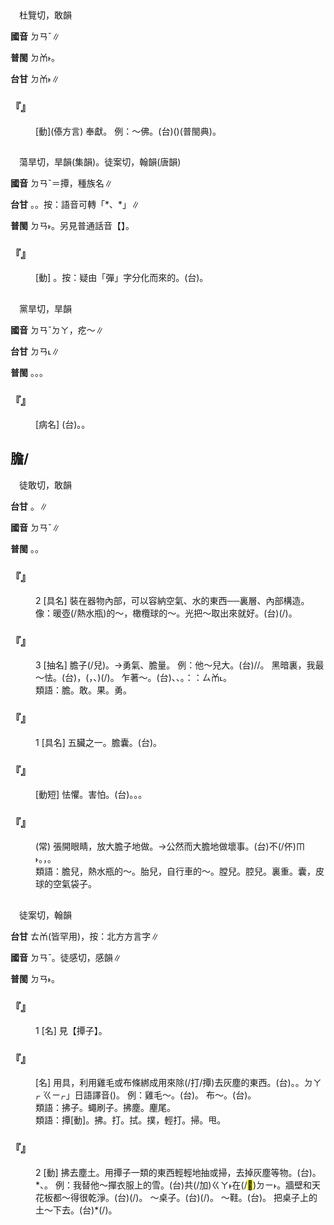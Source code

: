 
=={{ruby|賧|ㄉㄢˇ}}==

　杜覽切，敢韻

'''國音''' <rt>ㄉㄢˇ</rt>∥

'''普閩''' <rt>ㄉㆰ˫</rt>。

'''台甘''' <rt>ㄉㆰ˫</rt>∥

    

==='''『{{ruby|賧|ㄉㄢˇ}}』'''===
: [動](傣方言) 奉獻。 例：～佛。(台){{ruby|供|ㄍㄧㄥ˪}}{{ruby|佛|ㄏㄨㆵ/ㄅㄨㆵ}}({{ruby|獻|ㄏㄧㄢ˪}}{{ruby|財|ㄗㄞˊ}}{{ruby|物|ㆠㄨㆵ ͘}}{{ruby|求|ㄍㄧㄨˊ}}{{ruby|消|ㄒㄧㄠ}}{{ruby|災|ㄗㄞ}})(普閩典)。
    

=={{ruby|撣|ㄉㄢˇ}}==

　蕩旱切，旱韻(集韻)。徒案切，翰韻(唐韻)

'''國音''' <rt>ㄉㄢˇ</rt>＝撢{{ruby|。|ㄕㄢˋ}}，種族名∥

'''台甘''' {{ruby|(文)|ㄉㄢˊ}}。{{ruby| |ㄉㄢ˫}}。按：語音可轉「{{ruby|撣|ㄉㄨㆩˊ}}*、{{ruby|撣|ㄉㄨㆩ˫}}*」∥

'''普閩''' <rt>ㄉㄢ˫</rt>。另見普通話音【{{ruby|撣|ㄕㄢˋ}}】。

    

==='''『{{ruby|撣|ㄉㄢˇ}}』'''===
: [動] {{ruby|撢|ㄉㄢˇ}}。按：疑由「彈」字分化而來的。(台){{ruby|撣|ㄉㄢ˫}}。
    

=={{ruby|疸|ㄉㄢˇ}}==

　黨旱切，旱韻

'''國音''' <rt>ㄉㄢˇ</rt><rt>ㄉㄚ</rt>，疙～∥

'''台甘''' <rt>ㄉㄢ˪</rt>{{ruby|。|ㄊㄢˋ}}∥

'''普閩''' {{ruby|(文)|ㄉㄢˋ}}。{{ruby| |ㄊㄢˋ}}。{{ruby|(白)|ㄉㆩˋ}}。

    

==='''『{{ruby|黃|ㄏㄨㄤˊ}}{{ruby|疸|ㄉㄢˇ}}』'''===
: [病名] (台){{ruby|黃|ㆭˊ}}{{ruby|疸|ㄊㄢˋ}}。{{ruby|黃|ㆭˊ}}{{ruby|膽|ㄉㆩˋ}}{{ruby|丌|ㆤ}}{{ruby|病|ㄅㆥ˫/ㄅㆪ˫}}。
    

==膽/{{ruby|<mark>&#xf966f;</mark>|ㄉㄢˇ}}==

　徒敢切，敢韻

'''台甘''' {{ruby|(文)|ㄉㆰˋ}}。{{ruby|(語)|ㄉㆩˋ}}∥

'''國音''' <rt>ㄉㄢˇ</rt>∥

'''普閩''' {{ruby|(文)|ㄉㆰˋ}}。{{ruby|(語)|ㄉㆩˋ}}。

    

==='''『{{ruby|膽|ㄉㄢˇ}}』'''===
:2  [具名] 裝在器物內部，可以容納空氣、水的東西──裏層、內部構造。像：暖壺(/熱水瓶)的～，橄欖球的～。光把～取出來就好。(台){{ruby|乾|ㄍㄢ}}{{ruby|焦|ㄉㄚ}}{{ruby|將|ㄐㄧㆲ}}{{ruby|膽|ㄉㆩˋ}}{{ruby|提|ㄊㆤㆷ}}{{ruby|出|ㄘㄨㆵ}}{{ruby|來|·ㄌㄞˊ}}{{ruby|著|ㄉㄧㄜㆷ}}(/{{ruby|都|ㄉㄜ˫}}){{ruby|好|ㄏㄜˋ}}。
    

==='''『{{ruby|膽|ㄉㄢˇ}}』'''===
:3  [抽名] 膽子(/兒)。→勇氣、膽量。 例：他～兒大。(台){{ruby|伊|ㄧ}}{{ruby|真|ㄐㄧㄣ}}{{ruby|好|ㄏㄜˋ/ㄏㆧˋ}}{{ruby|膽|ㄉㆩˋ}}/{{ruby|大|ㄉㄨㄚ˫}}{{ruby|膽|ㄉㆩˋ}}/{{ruby|好|ㄏㄜˋ/ㄏㆧˋ}}{{ruby|大|ㄉㄨㄚ˫}}{{ruby|膽|ㄉㆩˋ}}。 黑暗裏，我最～怯。(台){{ruby|烏|ㆦ}}{{ruby|暗|ㆰ˪}}{{ruby|丌|ㆤ}}{{ruby|所|ㄙㆦˋ/ㄙㆤˋ}}{{ruby|在|ㄗㄞ˫}}，({{ruby|暗|ㆰ˪}}{{ruby|<mark>&#xf8f7b;</mark>|ㄙㆰ˪}}{{ruby|所|ㄙㆦˋ/ㄙㆤˋ}}{{ruby|在|ㄗㄞ˫}}，{{ruby|烏|ㆦ}}{{ruby|暗|ㆰ˪}}{{ruby|冥|ㄇㄧˊ/ㄇㆤˊ}}、{{ruby|暗|ㆰ˪}}{{ruby|摸|ㆠㆲ}}{{ruby|搔|ㄙㄜ/ㄙㄚ}}){{ruby|我|ㆣㄨㄚˋ}}{{ruby|上|ㄒㄧㆲ˫}}{{ruby|驚|ㄍㄧㆩ}}(/{{ruby|無|ㆠㄜˊ}}{{ruby|膽|ㄉㆩˋ}})。 乍著～。(台){{ruby|強|ㄍㄧㆲˊ}}{{ruby|壯|ㄗㆲ˪}}{{ruby|膽|ㄉㆩˋ}}、{{ruby|借|ㄐㄧㄜㆷ}}{{ruby|膽|ㄉㆩˋ}}、{{ruby|假|ㄍㆤˋ}}{{ruby|有|ㄨ˫}}{{ruby|膽|ㄉㆩˋ}}。{{ruby|註|ㄗㄨ˪}}：{{ruby|疑|ㆣㄧˊ}}：{{ruby|陰|ㄧㆬ}}{{ruby|森|ㄒㄧㆬ}}{{ruby|→|ㆰ˪}}<rt>ㄙㆰ˪</rt>。
:類語：膽。敢。果。勇。
:
    

==='''『{{ruby|膽|ㄉㄢˇ}}』'''===
:1  [具名] 五臟之一。膽囊。(台){{ruby|膽|ㄉㆩˋ}}。
    

==='''『{{ruby|膽|ㄉㄢˇ}}{{ruby|怯|ㄑㄩㄝˋ}}』'''===
: [動短] 怯懼。害怕。(台){{ruby|無|ㆠㄜˊ}}{{ruby|膽|ㄉㆩˋ}}。{{ruby|小|ㄒㄧㄜˋ}}{{ruby|膽|ㄉㆩˋ}}。{{ruby|驚|ㄍㄧㆩ}}。
    

==='''『{{ruby|明|ㄇㄧㄥˊ}}{{ruby|目|ㄇㄨˋ}}{{ruby|張|ㄓㄤ}}{{ruby|膽|ㄉㄢˇ}}』'''===
: (常) 張開眼睛，放大膽子地做。→公然而大膽地做壞事。(台){{ruby|做|ㄗㄜ˪/ㄗㄨㆤ˪}}{{ruby|歹|ㄆㄞˋ/ㄆㆮˋ}}不(/伓)<rt>ㆬ˫</rt>{{ruby|驚|ㄍㄧㆩ}}{{ruby|人|ㄌㄤˊ}}{{ruby|知|ㄗㄞ}}。{{ruby|公|ㄍㆲ}}{{ruby|然|ㄌㄧㄢˊ/ㆢㄧㄢˊ}}{{ruby|<mark>&#xffa45;</mark>|ㆠㆤ˫/ㆠㄨㆤ˫}}{{ruby|畏|ㄨㄧ˪}}{{ruby|人|ㄌㄤˊ}}，{{ruby|無|ㆠㄜˊ}}{{ruby|掩|ㄧㄚㆴ}}{{ruby|疊|ㄊㄧㄚㆴ}}。
:類語：膽兒，熱水瓶的～。胎兒，自行車的～。膛兒。腔兒。裏重。囊，皮球的空氣袋子。
:
    

=={{ruby|撢|ㄉㄢˇ}}==

　徒案切，翰韻

'''台甘''' <rt>ㄊㆰ</rt>{{ruby|。|ㄊㆰˊ}}(皆罕用)，按：北方方言字∥

'''國音''' <rt>ㄉㄢˇ</rt>。徒感切，感韻∥

'''普閩''' <rt>ㄉㄢ˫</rt>。

    

==='''『{{ruby|撢|ㄉㄢˇ}}』'''===
:1  [名] 見【撢子】。
    

==='''『{{ruby|撢|ㄉㄢˇ}}{{ruby|子|·ㄗˇ}}』'''===
: [名] 用具，利用雞毛或布條綁成用來除(/打/撢)去灰塵的東西。(台){{ruby|掅|ㄑㄧㄥˋ}}{{ruby|仔|ㄚ}}。{{ruby|棕|ㄗㄤ}}{{ruby|掅|ㄑㄧㄥˋ}}。{{ruby|「|ㄏㄚㆷ ͘}}<rt>ㄉㄚㆷ ͘</rt><rt>ㄍㄧㆷ</rt>」日語譯音({{ruby|布|ㄅㆦ˪}}{{ruby|條|ㄌㄧㄠˊ}}{{ruby|做|ㄗㄨㆤ˪/ㄗㄜ˪}}{{ruby|丌|ㆤ}})。 例：雞毛～。(台){{ruby|雞|ㄍㄨㆤ/ㄍㆤ}}{{ruby|毛|ㄇㆦ/ㄇㆭˊ}}{{ruby|掅|ㄑㄧㄥˋ}}。 布～。(台){{ruby|縛|ㄅㄚㆶ ͘}}{{ruby|布|ㄅㆦ˪}}{{ruby|條|ㄌㄧㄠˊ}}{{ruby|做|ㄗㄨㆤ˪/ㄗㄜ˪}}{{ruby|來|ㄌㄞˊ}}{{ruby|拌|ㄅㄨㄚ˫}}{{ruby|塗|ㄉㆦˊ}}{{ruby|粉|ㄏㄨㄣˋ}}{{ruby|丌|ㆤ}}{{ruby|物|ㄇㆭㆷ ͘/ㄇㄧㆷ ͘}}{{ruby|件|ㄍㄧㆩ˫}}。
:類語：拂子。蠅刷子。拂塵。麈尾。
:
:類語：撢[動]。拂。打。拭。撲，輕打。掃。甩。
:
    

==='''『{{ruby|撢|ㄉㄢˇ}}』'''===
:2  [動] 拂去塵土。用撢子一類的東西輕輕地抽或掃，去掉灰塵等物。(台){{ruby|彈|ㄉㄨㆩ˫}}。{{ruby|拌|ㄅㄨㆩ˫}}*、{{ruby|掅|ㄑㄧㄥˋ}}。 例：我替他～撣衣服上的雪。(台){{ruby|我|ㆣㄨㄚˋ}}共(/加)<rt>ㄍㄚ˫</rt>{{ruby|伊|ㄧ}}{{ruby|拌|ㄅㄨㆩ˫}}{{ruby|著|ㄉㄧㄠˊ}}在(/<mark>&#xf9853;</mark>)<rt>ㄉㄧ˫</rt>{{ruby|衣|ㄧ}}{{ruby|衫|ㄙㄢ}}{{ruby|裡|ㄌㄧㄣ˪}}{{ruby|丌|ㆤ}}{{ruby|雪|ㄙㆤㆷ}}。牆壁和天花板都～得很乾淨。(台){{ruby|壁|ㄅㄧㄚㆷ}}{{ruby|及|ㄍㄚㆷ}}{{ruby|天|ㄊㄧㄢ}}{{ruby|花|ㄏㄨㄚ}}{{ruby|板|ㄅㄢˋ}}{{ruby|攏|ㄌㆲˋ}}{{ruby|掅|ㄑㄧㄥˋ}}(/{{ruby|拌|ㄅㄨㄚ˫}}){{ruby|<mark>&#xffa42;</mark>|ㄍㄚㆷ}}{{ruby|真|ㄐㄧㄣ}}{{ruby|清|ㄑㄧㄥ}}{{ruby|潔|ㄍㄧㄚㆵ}}。 ～桌子。(台){{ruby|掅|ㄑㄧㄥˋ}}(/{{ruby|拌|ㄅㄨㆩ˫}}){{ruby|桌|ㄉㄜㆷ}}{{ruby|頂|ㄉㄧㄥˋ}}{{ruby|丌|ㆤ}}{{ruby|塗|ㄊㆦˊ}}{{ruby|粉|ㄏㄨㄣˋ}}。 ～鞋。(台){{ruby|拌|ㄅㄨㄚ˫}}{{ruby|鞋|ㄨㆤˊ/ㆤˊ}}{{ruby|丌|ㆤ}}{{ruby|塗|ㄊㆦˊ}}{{ruby|粉|ㄏㄨㄣˋ}}。 把桌子上的土～下去。(台){{ruby|將|ㄐㄧㆲ}}{{ruby|桌|ㄉㄜㆷ}}{{ruby|仔|ㄚ}}{{ruby|頂|ㄉㄧㄥˋ}}{{ruby|丌|ㆤ}}{{ruby|塗|ㄊㆦˊ}}{{ruby|粉|ㄏㄨㄣˋ}}{{ruby|拌|ㄅㄨㆩ˫}}*(/{{ruby|掅|ㄑㄧㄥˋ}}){{ruby|落|ㄌㄜㆷ ͘}}{{ruby|去|·ㄎㄧ˪}}。
    
